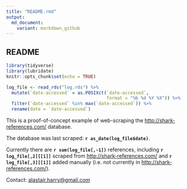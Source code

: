 ```yaml
---
title: "README.rmd"
output:
  md_document:
    variant: markdown_github
---
```


## README

```r
library(tidyverse)
library(lubridate)
knitr::opts_chunk$set(echo = TRUE)

log_file <- read_rds("log.rds") %>% 
  mutate(`date-accessed` = as.POSIXct(`date-accessed`, 
                                      format = "%b %d %Y %X")) %>% 
  filter(`date-accessed` %in% max(`date-accessed`)) %>% 
  rename(date = `date-accessed`)
```

This is a proof-of-concept example of web-scraping the <http://shark-references.com/> database. 

The database was last scraped:  __`r as_date(log_file$date)`__.

Currently there are __`r sum(log_file[,-1])`__ references, including __`r log_file[,2][[1]]`__ scraped from <http://shark-references.com/> and __`r log_file[,3][[1]]`__ added manually (i.e. not currently in <http://shark-references.com/>). 

Contact: <alastair.harry@gmail.com>

